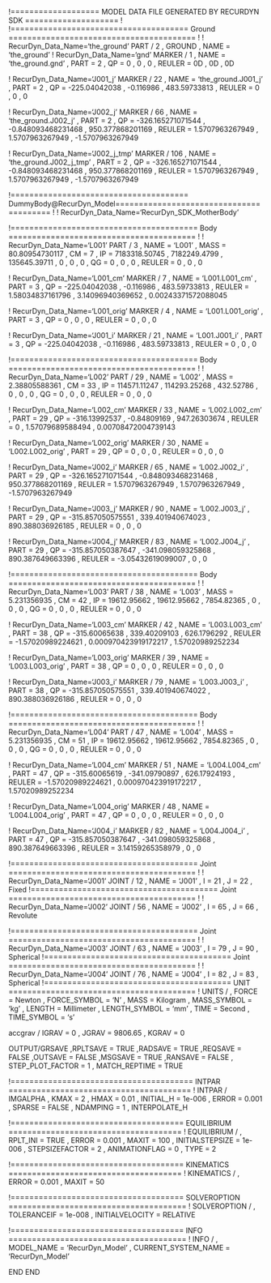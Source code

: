 ﻿!=================== MODEL DATA FILE GENERATED BY RECURDYN SDK ====================
!
!====================================== Ground ========================================
!
!                         RecurDyn_Data_Name='the_ground'
PART / 2 , GROUND
, NAME = 'the_ground'
!                         RecurDyn_Data_Name='gnd'
MARKER / 1
, NAME = 'the_ground.gnd'
, PART = 2
, QP = 0 , 0 , 0
, REULER = 0D , 0D , 0D
 
 


!                         RecurDyn_Data_Name='J001_j'
MARKER / 22
, NAME = 'the_ground.J001_j'
, PART = 2
, QP = -225.04042038 , -0.116986 , 483.59733813
, REULER = 0 , 0 , 0
 
 
!                         RecurDyn_Data_Name='J002_j'
MARKER / 66
, NAME = 'the_ground.J002_j'
, PART = 2
, QP = -326.165271071544 , -0.848093468231468 , 950.377868201169
, REULER = 1.5707963267949 , 1.5707963267949 , -1.5707963267949
 
 
!                         RecurDyn_Data_Name='J002_j_tmp'
MARKER / 106
, NAME = 'the_ground.J002_j_tmp'
, PART = 2
, QP = -326.165271071544 , -0.848093468231468 , 950.377868201169
, REULER = 1.5707963267949 , 1.5707963267949 , -1.5707963267949
 
 
!====================================== DummyBody@RecurDyn_Model========================================
!
!                         RecurDyn_Data_Name='RecurDyn_SDK_MotherBody'


!======================================== Body ========================================
!
!                         RecurDyn_Data_Name='L001'
PART / 3
, NAME = 'L001'
, MASS = 80.80954730117
, CM = 7
, IP = 7183318.50745 , 7182249.4799 , 135645.39711
, 0 , 0 , 0
, QG = 0 , 0 , 0
, REULER = 0 , 0 , 0
 
 
!                         RecurDyn_Data_Name='L001_cm'
MARKER / 7
, NAME = 'L001.L001_cm'
, PART = 3
, QP = -225.04042038 , -0.116986 , 483.59733813
, REULER = 1.58034837161796 , 3.14096940369652 , 0.00243371572088045
 
 
!                         RecurDyn_Data_Name='L001_orig'
MARKER / 4
, NAME = 'L001.L001_orig'
, PART = 3
, QP = 0 , 0 , 0
, REULER = 0 , 0 , 0
 
 
!                         RecurDyn_Data_Name='J001_i'
MARKER / 21
, NAME = 'L001.J001_i'
, PART = 3
, QP = -225.04042038 , -0.116986 , 483.59733813
, REULER = 0 , 0 , 0
 
 
!======================================== Body ========================================
!
!                         RecurDyn_Data_Name='L002'
PART / 29
, NAME = 'L002'
, MASS = 2.38805588361
, CM = 33
, IP = 114571.11247 , 114293.25268 , 432.52786
, 0 , 0 , 0
, QG = 0 , 0 , 0
, REULER = 0 , 0 , 0
 
 
!                         RecurDyn_Data_Name='L002_cm'
MARKER / 33
, NAME = 'L002.L002_cm'
, PART = 29
, QP = -316.13992537 , -0.84809169 , 947.26303674
, REULER = 0 , 1.57079689588494 , 0.00708472004739143
 
 
!                         RecurDyn_Data_Name='L002_orig'
MARKER / 30
, NAME = 'L002.L002_orig'
, PART = 29
, QP = 0 , 0 , 0
, REULER = 0 , 0 , 0
 
 
!                         RecurDyn_Data_Name='J002_i'
MARKER / 65
, NAME = 'L002.J002_i'
, PART = 29
, QP = -326.165271071544 , -0.848093468231468 , 950.377868201169
, REULER = 1.5707963267949 , 1.5707963267949 , -1.5707963267949
 
 
!                         RecurDyn_Data_Name='J003_j'
MARKER / 90
, NAME = 'L002.J003_j'
, PART = 29
, QP = -315.857050575551 , 339.401940674023 , 890.388036926185
, REULER = 0 , 0 , 0
 
 
!                         RecurDyn_Data_Name='J004_j'
MARKER / 83
, NAME = 'L002.J004_j'
, PART = 29
, QP = -315.857050387647 , -341.098059325868 , 890.387649663396
, REULER = -3.05432619099007 , 0 , 0
 
 
!======================================== Body ========================================
!
!                         RecurDyn_Data_Name='L003'
PART / 38
, NAME = 'L003'
, MASS = 5.231356935
, CM = 42
, IP = 19612.95662 , 19612.95662 , 7854.82365
, 0 , 0 , 0
, QG = 0 , 0 , 0
, REULER = 0 , 0 , 0
 
 
!                         RecurDyn_Data_Name='L003_cm'
MARKER / 42
, NAME = 'L003.L003_cm'
, PART = 38
, QP = -315.60065638 , 339.40209103 , 626.1796292
, REULER = -1.57020989224621 , 0.000970423919172217 , 1.57020989252234
 
 
!                         RecurDyn_Data_Name='L003_orig'
MARKER / 39
, NAME = 'L003.L003_orig'
, PART = 38
, QP = 0 , 0 , 0
, REULER = 0 , 0 , 0
 
 
!                         RecurDyn_Data_Name='J003_i'
MARKER / 79
, NAME = 'L003.J003_i'
, PART = 38
, QP = -315.857050575551 , 339.401940674022 , 890.388036926186
, REULER = 0 , 0 , 0
 
 
!======================================== Body ========================================
!
!                         RecurDyn_Data_Name='L004'
PART / 47
, NAME = 'L004'
, MASS = 5.231356935
, CM = 51
, IP = 19612.95662 , 19612.95662 , 7854.82365
, 0 , 0 , 0
, QG = 0 , 0 , 0
, REULER = 0 , 0 , 0
 
 
!                         RecurDyn_Data_Name='L004_cm'
MARKER / 51
, NAME = 'L004.L004_cm'
, PART = 47
, QP = -315.60065619 , -341.09790897 , 626.17924193
, REULER = -1.57020989224621 , 0.000970423919172217 , 1.57020989252234
 
 
!                         RecurDyn_Data_Name='L004_orig'
MARKER / 48
, NAME = 'L004.L004_orig'
, PART = 47
, QP = 0 , 0 , 0
, REULER = 0 , 0 , 0
 
 
!                         RecurDyn_Data_Name='J004_i'
MARKER / 82
, NAME = 'L004.J004_i'
, PART = 47
, QP = -315.857050387647 , -341.098059325868 , 890.387649663396
, REULER = 3.14159265358979 , 0 , 0
 
 
!======================================== Joint ========================================
!
!                         RecurDyn_Data_Name='J001'
JOINT / 12
, NAME = 'J001'
, I = 21
, J = 22
, Fixed
!======================================== Joint ========================================
!
!                         RecurDyn_Data_Name='J002'
JOINT / 56
, NAME = 'J002'
, I = 65
, J = 66
, Revolute
 
 
!======================================== Joint ========================================
!
!                         RecurDyn_Data_Name='J003'
JOINT / 63
, NAME = 'J003'
, I = 79
, J = 90
, Spherical
!======================================== Joint ========================================
!
!                         RecurDyn_Data_Name='J004'
JOINT / 76
, NAME = 'J004'
, I = 82
, J = 83
, Spherical
!======================================== UNIT ========================================
!
UNITS / 
, FORCE = Newton
, FORCE_SYMBOL = 'N'
, MASS = Kilogram
, MASS_SYMBOL = 'kg'
, LENGTH = Millimeter
, LENGTH_SYMBOL = 'mm'
, TIME = Second
, TIME_SYMBOL = 's'


accgrav /  IGRAV = 0
, JGRAV = 9806.65
, KGRAV = 0


OUTPUT/GRSAVE
,RPLTSAVE = TRUE
,RADSAVE = TRUE
,REQSAVE = FALSE
,OUTSAVE = FALSE
,MSGSAVE = TRUE
,RANSAVE = FALSE
, STEP_PLOT_FACTOR = 1
, MATCH_REPTIME = TRUE


!======================================= INTPAR =======================================
!
INTPAR / IMGALPHA
, KMAX = 2
, HMAX = 0.01
, INITIAL_H = 1e-006
, ERROR = 0.001
, SPARSE = FALSE
, NDAMPING = 1
, INTERPOLATE_H


!===================================== EQUILIBRIUM =====================================
!
EQUILIBRIUM /
, RPLT_INI = TRUE
, ERROR = 0.001
, MAXIT = 100
, INITIALSTEPSIZE = 1e-006
, STEPSIZEFACTOR = 2
, ANIMATIONFLAG = 0
, TYPE = 2


!===================================== KINEMATICS =====================================
!
KINEMATICS /
, ERROR = 0.001
, MAXIT = 50




!===================================== SOLVEROPTION ======================================
!
SOLVEROPTION /
, TOLERANCEIF  = 1e-008
, INITIALVELOCITY  = RELATIVE


!===================================== INFO ======================================
!
INFO /
, MODEL_NAME = 'RecurDyn_Model'
, CURRENT_SYSTEM_NAME = 'RecurDyn_Model'


END
END

